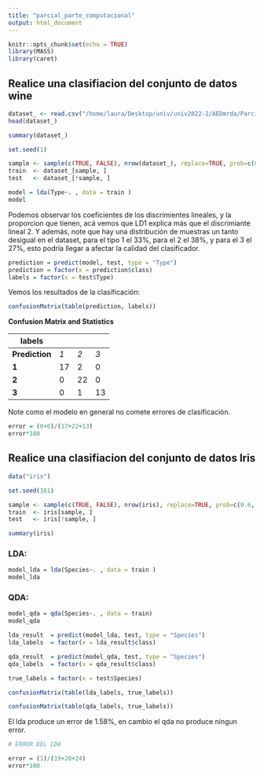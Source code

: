 ```yaml
---
title: "parcial_parte_computacional"
output: html_document
---
```


```r
knitr::opts_chunk$set(echo = TRUE)
library(MASS)
library(caret)
```

## Realice una clasifiacion del conjunto de datos wine

```r
dataset_ <- read.csv("/home/laura/Desktop/univ/univ2022-2/AEDmrda/Parciales_viejos/wine.csv", header=TRUE, stringsAsFactors=FALSE)
head(dataset_)
```

```r
summary(dataset_)
```

```r
set.seed(1)

sample <- sample(c(TRUE, FALSE), nrow(dataset_), replace=TRUE, prob=c(0.7,0.3))
train  <- dataset_[sample, ]
test   <- dataset_[!sample, ]
```

```r
model = lda(Type~. , data = train )
model
```

Podemos observar los coeficientes de los discrimientes lineales, y la proporcion que tienen, acá vemos que LD1 explica más que el discrimiante lineal 2. Y además, note que hay una distribución de muestras un tanto desigual en el dataset, para el tipo 1 el 33%, para el 2 el 38%, y para el 3 el 27%, esto podría llegar a afectar la calidad del clasificador. 

```r
prediction = predict(model, test, type = "Type")
prediction = factor(x = prediction$class)
labels = factor(x = test$Type)
```

Vemos los resultados de la clasificación:

```r
confusionMatrix(table(prediction, labels))
```

__Confusion Matrix and Statistics__

|       labels                     |
|--------        |------|------|------|
|**Prediction**  |  *1*   |  *2*   |  *3*  |
|     **1**      |  17    |  2     |  0  |   
|     **2**      |  0     |  22    |  0  |  
|     **3**      |  0     |  1     |  13 |  

Note como el modelo en general no comete errores de clasificación.

```r
error = (0+0)/(17+22+13)
error*100 
```



## Realice una clasifiacion del conjunto de datos Iris

```r
data("iris")

set.seed(161)

sample <- sample(c(TRUE, FALSE), nrow(iris), replace=TRUE, prob=c(0.6, 0.4))
train  <- iris[sample, ]
test   <- iris[!sample, ]
```

```r
summary(iris)
```

### LDA:

```r
model_lda = lda(Species~. , data = train )
model_lda
```

### QDA:

```r
model_qda = qda(Species~. , data = train)
model_qda
```

```r
lda_result  = predict(model_lda, test, type = "Species")
lda_labels  = factor(x = lda_result$class)

qda_result  = predict(model_qda, test, type = "Species")
qda_labels  = factor(x = qda_result$class)

true_labels = factor(x = test$Species)
```

```r
confusionMatrix(table(lda_labels, true_labels))
```

```r
confusionMatrix(table(qda_labels, true_labels))
```

El lda produce un error de 1.58%, en cambio el qda no produce ningun error.

```r
# ERROR DEL LDA 

error = (1)/(19+20+24)
error*100 
```



